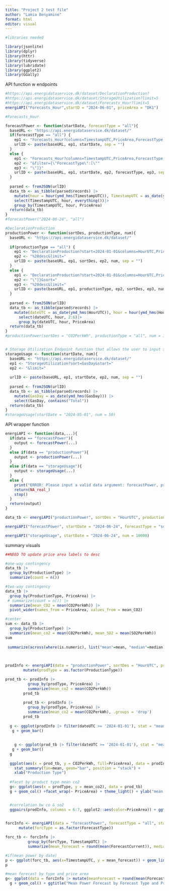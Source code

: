 ```yaml
---
title: "Project 2 test file"
author: "Lamia Benyamine"
format: html
editor: visual
---
```


```r
#libraries needed

library(jsonlite)
library(dplyr)
library(httr)
library(tidyverse)
library(lubridate)
library(ggplot2)
library(GGally)

```

API function w endpoints

```r
#https://api.energidataservice.dk/dataset/DeclarationProduction?
#https://api.energidataservice.dk/dataset/StorageUtilization?limit=5
#https://api.energidataservice.dk/dataset/Forecasts_Hour?limit=5
energiAPI("Forecasts_Hour",startD = "2024-06-01", priceArea = "DK1")
```

```r
#Forecasts_Hour

forecastPower <- function(startDate, forecastType = "all"){
  baseURL <- "https://api.energidataservice.dk/dataset/"
  if(forecastType == "all") {
    ep1 <- "Forecasts_Hour?columns=TimestampUTC,PriceArea,ForecastType,ForecastCurrent&start="
    urlID <- paste(baseURL, ep1, startDate, sep = "")
  }
  else {
    ep1 <- "Forecasts_Hour?columns=TimestampUTC,PriceArea,ForecastType,ForecastCurrent&start="
    ep2 <- "&filter={\"ForecastType\":[\""
    ep3 <- "\"]}"
    urlID <- paste(baseURL, ep1, startDate, ep2, forecastType, ep3, sep = "")
  }
  
  parsed <- fromJSON(urlID)
  data_tb <- as_tibble(parsed$records) |>
    mutate(hour = hour(ymd_hms(TimestampUTC)), TimestampUTC = as_date(ymd_hms(TimestampUTC))) |>
    select(TimestampUTC, hour, everything())|>
    group_by(TimestampUTC, hour, PriceArea)
  return(data_tb)
}
#forecastPower("2024-06-24", "all")

#DeclarationProduction
productionPower <- function(sortDes, productionType, num){
  baseURL <- "https://api.energidataservice.dk/dataset/"
  
  if(productionType == "all") {
    ep1 <- "DeclarationProduction?start=2024-01-01&columns=HourUTC,PriceArea,ProductionType,DeliveryType,CO2PerkWh,SO2PerkWh,NOxPerkWh,COPerkWh&sort="
    ep2 <- "%20desc&limit="
    urlID <- paste(baseURL, ep1, sortDes, ep2, num, sep = "")
  }
  else {
    ep1 <- "DeclarationProduction?start=2024-01-01&columns=HourUTC,PriceArea,ProductionType,DeliveryType,CO2PerkWh,SO2PerkWh,NOxPerkWh,COPerkWh&filter={\"ProductionType\":[\""
    ep2 <- "\"]}&sort="
    ep3 <- "%20desc&limit="
    urlID <- paste(baseURL, ep1, productionType, ep2, sortDes, ep3, num, sep = "")
  }
  
  parsed <- fromJSON(urlID)
  data_tb <- as_tibble(parsed$records) |>
    mutate(dateUTC = as_date(ymd_hms(HourUTC)), hour = hour(ymd_hms(HourUTC))) |>
      select(dateUTC, hour, 2:6)|>
      group_by(dateUTC, hour, PriceArea)
  return(data_tb)
}
#productionPower(sortDes = "CO2PerkWh", productionType = "all", num = 100)


# Storage Utilization Endpoint function that allows the user to input start date and number of records. Gas Day is sorting ascending do the number of records selected is from the date the user selects. Only the total utilization columns are selected.
storageUsage <- function(startDate, num){
  baseURL <- "https://api.energidataservice.dk/dataset/"
  ep1 <- "StorageUtilization?sort=GasDay&start="
  ep2 <- "&limit="
  
  urlID <- paste(baseURL, ep1, startDate, ep2, num, sep = "")
  
  parsed <- fromJSON(urlID)
  data_tb <- as_tibble(parsed$records) |>
    mutate(GasDay = as_date(ymd_hms(GasDay))) |>
    select(GasDay, contains("Total"))
  return(data_tb)
}
#storageUsage(startDate = "2024-05-01", num = 50)
```

API wrapper function

```r
energiAPI <- function(data,...){
  if(data == "forecastPower"){
    output <- forecastPower(...)
  }
  else if(data == "productionPower"){
    output <- productionPower(...)
  }
  else if(data == "storageUsage"){
    output <- storageUsage(...)
  }
  else {
    print("ERROR: Please input a valid data argument: forecastPower, productionPower, storageUsage")
    return(NA_real_)
    stop()
  }
  return(output)
}

data_tb <- energiAPI("productionPower", sortDes = "HourUTC", productionType = "all", num = 0)

energiAPI("forecastPower", startDate = "2024-06-24", forecastType = "solar") 

energiAPI("storageUsage", startDate = "2024-06-24", num = 10000)
```

summary visuals

```r

##NEED TO update price area labels to desc

#one-way contingency
data_tb |>
  group_by(ProductionType) |>
  summarize(count = n())

#two-way contingency
data_tb |>
  group_by(ProductionType, PriceArea) |>
 # summarize(count = n()) |>
  summarize(mean_CO2 = mean(CO2PerkWh)) |>
  pivot_wider(names_from = PriceArea, values_from = mean_CO2)

#center
sum <- data_tb |>
  group_by(ProductionType) |>
  summarize(mean_co2 = mean(CO2PerkWh), mean_SO2 = mean(SO2PerkWh)) 
sum
       
 summarize(across(where(is.numeric), list("mean"=mean, "median"=median), .names = "{.fn}_(.col}"))
 
 

```

```r
prodInfo <- energiAPI(data = "productionPower", sortDes = "HourUTC", productionType = "all", num = 30000) |>
        mutate(prodType = as.factor(ProductionType))

prod_tb <- prodInfo |>
          group_by(prodType, PriceArea) |>
          summarize(mean_co2 = mean(CO2PerkWh))
        prod_tb
     
        prod_tb <- prodInfo |>
          group_by(prodType, PriceArea) |>
          summarize(mean_co2 = mean(CO2PerkWh), .groups = 'drop')
        prod_tb
        
  g <- ggplot(prodInfo |> filter(dateUTC >= '2024-01-01'), stat = "mean", aes(x= prodType))  
   g + geom_bar()
   
   
    g <- ggplot(prod_tb |> filter(dateUTC >= '2024-01-01'), stat = "mean", aes(x= prodType))  
   g + geom_bar()
  g
  
  ggplot(aes(x = prod_tb, y = CO2PerkWh, fill=PriceArea), data = prodInfo) +
    stat_summary(fun=mean, geom="bar", position = "stack") +
    xlab("Production Type")
  
  #facet by product type mean co2
  g<- ggplot(aes(x = prodType, y = mean_co2), data = prod_tb)
  g + geom_col() +facet_wrap(~ PriceArea) + theme_light() + ylab("mean CO2 per kWh") + xlab("Production Type") + ggtitle("Mean CO2 values by Production Type, Faceted by Price Area") + theme(axis.text.x=element_text(angle=60, hjust=1)) 


  #correlation bw co & so2
  ggpairs(prodInfo, columns = 6:7, ggplot2::aes(color=PriceArea)) + ggtitle("Correlation between CO2 per kWH and SO2 per kwh emissions by Price Area")
  

```

```r
forcInfo <- energiAPI(data = "forecastPower", forecastType = "all", startDate = '2024-01-02') |>
      mutate(forcType = as.factor(ForecastType))

forc_tb <- forcInfo |>
          group_by(forcType, TimestampUTC) |>
          summarize(mean_forecast = round(mean(ForecastCurrent)), median_forecast = median(ForecastCurrent), .groups = 'drop')

#if(mean power by date)
p <- ggplot(forc_tb, aes(x=TimestampUTC, y = mean_forecast)) + geom_line(color="steelblue") +  geom_point(size = 0.5, color = "steelblue") + scale_x_date(date_labels = "%b-%Y") + ylab("Mean forecast MWh") + ggtitle("Time series of Mean Power Forecast") + theme_light() +facet_wrap(~ forcType)
p

#mean forecast by type and price area
g<- ggplot(data = forcInfo |> mutate(meanForecast = round(mean(ForecastCurrent))) |> group_by(forcType, PriceArea), aes(x = forcType, y = meanForecast, fill = PriceArea))
  g + geom_col() + ggtitle("Mean Power Forecast by Forecast Type and Price Area") + ylab("Mean forecast MWh") + xlab("Forecast Type") + theme_light()
```


